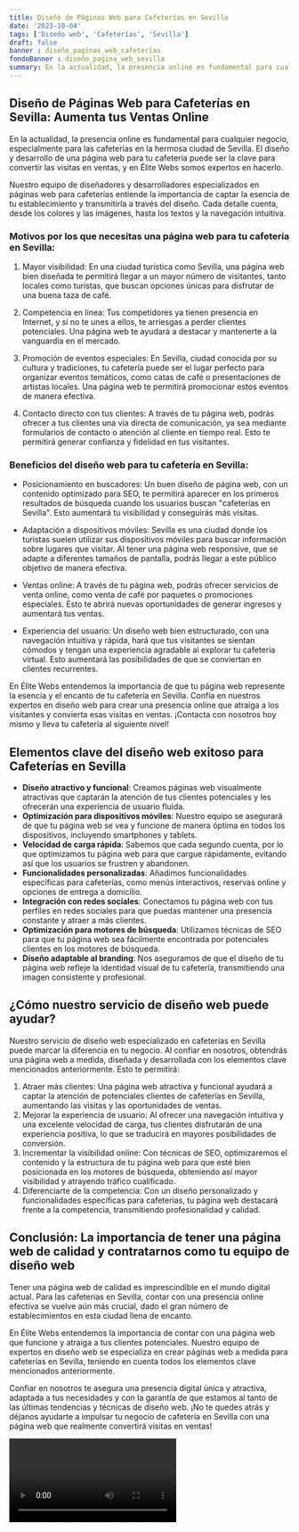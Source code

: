 ```yaml
---
title: Diseño de Páginas Web para Cafeterías en Sevilla
date: '2023-10-04'
tags: ['Diseño web', 'Cafeterías', 'Sevilla']
draft: false
banner : diseño_paginas_web_cafeterías
fondoBanner : diseño_pagina_web_sevilla
summary: En la actualidad, la presencia online es fundamental para cualquier negocio, especialmente para las cafeterías en la hermosa ciudad de Sevilla. El diseño y desarrollo de una página web para tu cafetería puede ser la clave para convertir las visitas en ventas, y en Élite Webs somos expertos en hacerlo.
---
```


## Diseño de Páginas Web para Cafeterías en Sevilla: Aumenta tus Ventas Online

En la actualidad, la presencia online es fundamental para cualquier negocio, especialmente para las cafeterías en la hermosa ciudad de Sevilla. El diseño y desarrollo de una página web para tu cafetería puede ser la clave para convertir las visitas en ventas, y en Élite Webs somos expertos en hacerlo.

Nuestro equipo de diseñadores y desarrolladores especializados en páginas web para cafeterías entiende la importancia de captar la esencia de tu establecimiento y transmitirla a través del diseño. Cada detalle cuenta, desde los colores y las imágenes, hasta los textos y la navegación intuitiva. 

### Motivos por los que necesitas una página web para tu cafetería en Sevilla:

1. Mayor visibilidad: En una ciudad turística como Sevilla, una página web bien diseñada te permitirá llegar a un mayor número de visitantes, tanto locales como turistas, que buscan opciones únicas para disfrutar de una buena taza de café.

2. Competencia en línea: Tus competidores ya tienen presencia en Internet, y si no te unes a ellos, te arriesgas a perder clientes potenciales. Una página web te ayudará a destacar y mantenerte a la vanguardia en el mercado.

3. Promoción de eventos especiales: En Sevilla, ciudad conocida por su cultura y tradiciones, tu cafetería puede ser el lugar perfecto para organizar eventos temáticos, como catas de café o presentaciones de artistas locales. Una página web te permitirá promocionar estos eventos de manera efectiva.

4. Contacto directo con tus clientes: A través de tu página web, podrás ofrecer a tus clientes una vía directa de comunicación, ya sea mediante formularios de contacto o atención al cliente en tiempo real. Esto te permitirá generar confianza y fidelidad en tus visitantes.

### Beneficios del diseño web para tu cafetería en Sevilla:

- Posicionamiento en buscadores: Un buen diseño de página web, con un contenido optimizado para SEO, te permitirá aparecer en los primeros resultados de búsqueda cuando los usuarios buscan "cafeterías en Sevilla". Esto aumentará tu visibilidad y conseguirás más visitas.

- Adaptación a dispositivos móviles: Sevilla es una ciudad donde los turistas suelen utilizar sus dispositivos móviles para buscar información sobre lugares que visitar. Al tener una página web responsive, que se adapte a diferentes tamaños de pantalla, podrás llegar a este público objetivo de manera efectiva.

- Ventas online: A través de tu página web, podrás ofrecer servicios de venta online, como venta de café por paquetes o promociones especiales. Esto te abrirá nuevas oportunidades de generar ingresos y aumentará tus ventas.

- Experiencia del usuario: Un diseño web bien estructurado, con una navegación intuitiva y rápida, hará que tus visitantes se sientan cómodos y tengan una experiencia agradable al explorar tu cafetería virtual. Esto aumentará las posibilidades de que se conviertan en clientes recurrentes.

En Élite Webs entendemos la importancia de que tu página web represente la esencia y el encanto de tu cafetería en Sevilla. Confía en nuestros expertos en diseño web para crear una presencia online que atraiga a los visitantes y convierta esas visitas en ventas. ¡Contacta con nosotros hoy mismo y lleva tu cafetería al siguiente nivel!

<GifSeo />

<Cta />

## Elementos clave del diseño web exitoso para Cafeterías en Sevilla

- **Diseño atractivo y funcional**: Creamos páginas web visualmente atractivas que captarán la atención de tus clientes potenciales y les ofrecerán una experiencia de usuario fluida.
- **Optimización para dispositivos móviles**: Nuestro equipo se asegurará de que tu página web se vea y funcione de manera óptima en todos los dispositivos, incluyendo smartphones y tablets.
- **Velocidad de carga rápida**: Sabemos que cada segundo cuenta, por lo que optimizamos tu página web para que cargue rápidamente, evitando así que los usuarios se frustren y abandonen.
- **Funcionalidades personalizadas**: Añadimos funcionalidades específicas para cafeterías, como menús interactivos, reservas online y opciones de entrega a domicilio.
- **Integración con redes sociales**: Conectamos tu página web con tus perfiles en redes sociales para que puedas mantener una presencia constante y atraer a más clientes.
- **Optimización para motores de búsqueda**: Utilizamos técnicas de SEO para que tu página web sea fácilmente encontrada por potenciales clientes en los motores de búsqueda.
- **Diseño adaptable al branding**: Nos aseguramos de que el diseño de tu página web refleje la identidad visual de tu cafetería, transmitiendo una imagen consistente y profesional.

## ¿Cómo nuestro servicio de diseño web puede ayudar?

Nuestro servicio de diseño web especializado en cafeterías en Sevilla puede marcar la diferencia en tu negocio. Al confiar en nosotros, obtendrás una página web a medida, diseñada y desarrollada con los elementos clave mencionados anteriormente. Esto te permitirá:

1. Atraer más clientes: Una página web atractiva y funcional ayudará a captar la atención de potenciales clientes de cafeterías en Sevilla, aumentando las visitas y las oportunidades de ventas.
2. Mejorar la experiencia de usuario: Al ofrecer una navegación intuitiva y una excelente velocidad de carga, tus clientes disfrutarán de una experiencia positiva, lo que se traducirá en mayores posibilidades de conversión.
3. Incrementar la visibilidad online: Con técnicas de SEO, optimizaremos el contenido y la estructura de tu página web para que esté bien posicionada en los motores de búsqueda, obteniendo así mayor visibilidad y atrayendo tráfico cualificado.
4. Diferenciarte de la competencia: Con un diseño personalizado y funcionalidades específicas para cafeterías, tu página web destacará frente a la competencia, transmitiendo profesionalidad y calidad.

## Conclusión: La importancia de tener una página web de calidad y contratarnos como tu equipo de diseño web

Tener una página web de calidad es imprescindible en el mundo digital actual. Para las cafeterías en Sevilla, contar con una presencia online efectiva se vuelve aún más crucial, dado el gran número de establecimientos en esta ciudad llena de encanto.

En Élite Webs entendemos la importancia de contar con una página web que funcione y atraiga a tus clientes potenciales. Nuestro equipo de expertos en diseño web se especializa en crear páginas web a medida para cafeterías en Sevilla, teniendo en cuenta todos los elementos clave mencionados anteriormente.

Confiar en nosotros te asegura una presencia digital única y atractiva, adaptada a tus necesidades y con la garantía de que estamos al tanto de las últimas tendencias y técnicas de diseño web. ¡No te quedes atrás y déjanos ayudarte a impulsar tu negocio de cafetería en Sevilla con una página web que realmente convertirá visitas en ventas!

<Video />

<CtaBot job='Cafeterías' city='Sevilla'/>

<Gmaps query='Sevilla+españa+maps' />